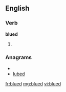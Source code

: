 ==English==

===Verb===
'''blued'''

# {{past of|[[blue]]}}

===Anagrams===
* {{alphagram|bdelu}}
* [[lubed#English|lubed]]

[[fr:blued]]
[[mg:blued]]
[[vi:blued]]